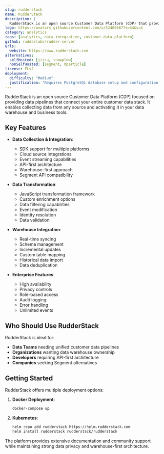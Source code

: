 ```yaml
---
slug: rudderstack
name: RudderStack
description: |
  RudderStack is an open source Customer Data Platform (CDP) that provides data pipelines to collect data from applications, websites and SaaS platforms, then activate it in your warehouse and business tools.
logo: https://avatars.githubusercontent.com/u/52480567?s=64&v=4
category: analytics
tags: [analytics, data-integration, customer-data-platform]
github: rudderlabs/rudder-server
urls:
  website: https://www.rudderstack.com
alternatives:
  selfHosted: [jitsu, snowplow]
  nonSelfHosted: [segment, mparticle]
license: ELv2
deployment:
  difficulty: "Medium"
  justification: "Requires PostgreSQL database setup and configuration. Docker and Kubernetes deployments available but need proper setup for production use."
---
```


RudderStack is an open source Customer Data Platform (CDP) focused on providing data
pipelines that connect your entire customer data stack. It enables collecting data
from any source and activating it in your data warehouse and business tools.

## Key Features

- **Data Collection & Integration**:

  - SDK support for multiple platforms
  - Cloud source integrations
  - Event streaming capabilities
  - API-first architecture
  - Warehouse-first approach
  - Segment API compatibility

- **Data Transformation**:

  - JavaScript transformation framework
  - Custom enrichment options
  - Data filtering capabilities
  - Event modification
  - Identity resolution
  - Data validation

- **Warehouse Integration**:

  - Real-time syncing
  - Schema management
  - Incremental updates
  - Custom table mapping
  - Historical data import
  - Data deduplication

- **Enterprise Features**:
  - High availability
  - Privacy controls
  - Role-based access
  - Audit logging
  - Error handling
  - Unlimited events

## Who Should Use RudderStack

RudderStack is ideal for:

- **Data Teams** needing unified customer data pipelines
- **Organizations** wanting data warehouse ownership
- **Developers** requiring API-first architecture
- **Companies** seeking Segment alternatives

## Getting Started

RudderStack offers multiple deployment options:

1. **Docker Deployment**:

   ```bash
   docker-compose up
   ```

2. **Kubernetes**:
   ```bash
   helm repo add rudderstack https://helm.rudderstack.com
   helm install rudderstack rudderstack/rudderstack
   ```

The platform provides extensive documentation and community support while
maintaining strong data privacy and warehouse-first architecture.
